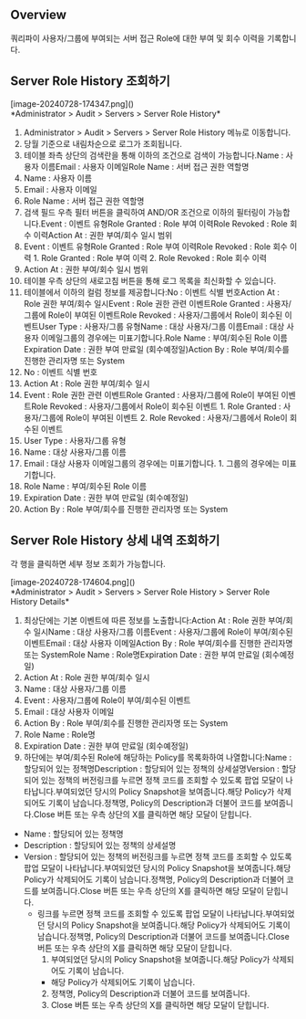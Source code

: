 ## Overview
쿼리파이 사용자/그룹에 부여되는 서버 접근 Role에 대한 부여 및 회수 이력을 기록합니다.

## Server Role History 조회하기
<p align="center">
<div>[image-20240728-174347.png]()</div>
*Administrator &gt; Audit &gt; Servers &gt; Server Role History*
</p>

1. Administrator > Audit > Servers > Server Role History 메뉴로 이동합니다.
2. 당월 기준으로 내림차순으로 로그가 조회됩니다.
3. 테이블 좌측 상단의 검색란을 통해 이하의 조건으로 검색이 가능합니다.Name : 사용자 이름Email : 사용자 이메일Role Name : 서버 접근 권한 역할명
  1. Name : 사용자 이름
  2. Email : 사용자 이메일
  3. Role Name : 서버 접근 권한 역할명
4. 검색 필드 우측 필터 버튼을 클릭하여 AND/OR 조건으로 이하의 필터링이 가능합니다.Event : 이벤트 유형Role Granted : Role 부여 이력Role Revoked : Role 회수 이력Action At : 권한 부여/회수 일시 범위
  1. Event : 이벤트 유형Role Granted : Role 부여 이력Role Revoked : Role 회수 이력
    1. Role Granted : Role 부여 이력
    2. Role Revoked : Role 회수 이력
  2. Action At : 권한 부여/회수 일시 범위
5. 테이블 우측 상단의 새로고침 버튼을 통해 로그 목록을 최신화할 수 있습니다.
6. 테이블에서 이하의 컬럼 정보를 제공합니다:No : 이벤트 식별 번호Action At : Role 권한 부여/회수 일시Event : Role 권한 관련 이벤트Role Granted : 사용자/그룹에 Role이 부여된 이벤트Role Revoked : 사용자/그룹에서 Role이 회수된 이벤트User Type : 사용자/그룹 유형Name : 대상 사용자/그룹 이름Email : 대상 사용자 이메일그룹의 경우에는 미표기합니다.Role Name : 부여/회수된 Role 이름Expiration Date : 권한 부여 만료일 (회수예정일)Action By : Role 부여/회수를 진행한 관리자명 또는 System
  1. No : 이벤트 식별 번호
  2. Action At : Role 권한 부여/회수 일시
  3. Event : Role 권한 관련 이벤트Role Granted : 사용자/그룹에 Role이 부여된 이벤트Role Revoked : 사용자/그룹에서 Role이 회수된 이벤트
    1. Role Granted : 사용자/그룹에 Role이 부여된 이벤트
    2. Role Revoked : 사용자/그룹에서 Role이 회수된 이벤트
  4. User Type : 사용자/그룹 유형
  5. Name : 대상 사용자/그룹 이름
  6. Email : 대상 사용자 이메일그룹의 경우에는 미표기합니다.
    1. 그룹의 경우에는 미표기합니다.
  7. Role Name : 부여/회수된 Role 이름
  8. Expiration Date : 권한 부여 만료일 (회수예정일)
  9. Action By : Role 부여/회수를 진행한 관리자명 또는 System

## Server Role History 상세 내역 조회하기
각 행을 클릭하면 세부 정보 조회가 가능합니다.

<p align="center">
<div>[image-20240728-174604.png]()</div>
*Administrator &gt; Audit &gt; Servers &gt; Server Role History &gt; Server Role History Details*
</p>

1. 최상단에는 기본 이벤트에 따른 정보를 노출합니다:Action At : Role 권한 부여/회수 일시Name : 대상 사용자/그룹 이름Event : 사용자/그룹에 Role이 부여/회수된 이벤트Email : 대상 사용자 이메일Action By : Role 부여/회수를 진행한 관리자명 또는 SystemRole Name : Role명Expiration Date : 권한 부여 만료일 (회수예정일)
  1. Action At : Role 권한 부여/회수 일시
  2. Name : 대상 사용자/그룹 이름
  3. Event : 사용자/그룹에 Role이 부여/회수된 이벤트
  4. Email : 대상 사용자 이메일
  5. Action By : Role 부여/회수를 진행한 관리자명 또는 System
  6. Role Name : Role명
  7. Expiration Date : 권한 부여 만료일 (회수예정일)
2. 하단에는 부여/회수된 Role에 해당하는 Policy를 목록화하여 나열합니다:Name : 할당되어 있는 정책명Description : 할당되어 있는 정책의 상세설명Version : 할당되어 있는 정책의 버전링크를 누르면 정책 코드를 조회할 수 있도록 팝업 모달이 나타납니다.부여되었던 당시의 Policy Snapshot을 보여줍니다.해당 Policy가 삭제되어도 기록이 남습니다.정책명, Policy의 Description과 더불어 코드를 보여줍니다.Close 버튼 또는 우측 상단의 X를 클릭하면 해당 모달이 닫힙니다.
  * Name : 할당되어 있는 정책명
  * Description : 할당되어 있는 정책의 상세설명
  * Version : 할당되어 있는 정책의 버전링크를 누르면 정책 코드를 조회할 수 있도록 팝업 모달이 나타납니다.부여되었던 당시의 Policy Snapshot을 보여줍니다.해당 Policy가 삭제되어도 기록이 남습니다.정책명, Policy의 Description과 더불어 코드를 보여줍니다.Close 버튼 또는 우측 상단의 X를 클릭하면 해당 모달이 닫힙니다.
    * 링크를 누르면 정책 코드를 조회할 수 있도록 팝업 모달이 나타납니다.부여되었던 당시의 Policy Snapshot을 보여줍니다.해당 Policy가 삭제되어도 기록이 남습니다.정책명, Policy의 Description과 더불어 코드를 보여줍니다.Close 버튼 또는 우측 상단의 X를 클릭하면 해당 모달이 닫힙니다.
      1. 부여되었던 당시의 Policy Snapshot을 보여줍니다.해당 Policy가 삭제되어도 기록이 남습니다.
        * 해당 Policy가 삭제되어도 기록이 남습니다.
      2. 정책명, Policy의 Description과 더불어 코드를 보여줍니다.
      3. Close 버튼 또는 우측 상단의 X를 클릭하면 해당 모달이 닫힙니다.
